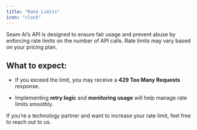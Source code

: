 ```yaml
---
title: "Rate Limits"
icon: "clock"
---
```


Seam AI’s API is designed to ensure fair usage and prevent abuse by enforcing rate limits on the number of API calls. Rate limits may vary based on your pricing plan.

## What to expect:

* If you exceed the limit, you may receive a **429 Too Many Requests** response.

* Implementing **retry logic** and **monitoring usage** will help manage rate limits smoothly.

If you’re a technology partner and want to increase your rate limit, feel free to reach out to us.